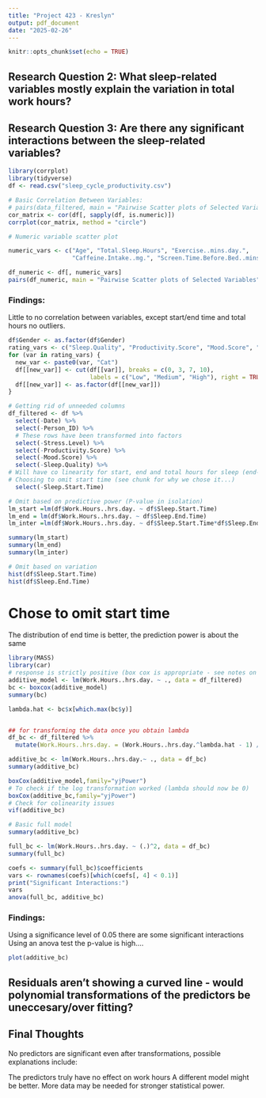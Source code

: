 ```yaml
---
title: "Project 423 - Kreslyn"
output: pdf_document
date: "2025-02-26"
---
```


```r
knitr::opts_chunk$set(echo = TRUE)
```
## Research Question 2: What sleep-related variables mostly explain the variation in total work hours?

## Research Question 3: Are there any significant interactions between the sleep-related variables?

```r
library(corrplot)
library(tidyverse)
df <- read.csv("sleep_cycle_productivity.csv")

# Basic Correlation Between Variables:
# pairs(data_filtered, main = "Pairwise Scatter plots of Selected Variables")
cor_matrix <- cor(df[, sapply(df, is.numeric)])
corrplot(cor_matrix, method = "circle")

# Numeric variable scatter plot

numeric_vars <- c("Age", "Total.Sleep.Hours", "Exercise..mins.day.", 
                  "Caffeine.Intake..mg.", "Screen.Time.Before.Bed..mins.", "Work.Hours..hrs.day.")

df_numeric <- df[, numeric_vars]
pairs(df_numeric, main = "Pairwise Scatter plots of Selected Variables")

```

### Findings: 
Little to no correlation between variables, except start/end time and total hours no outliers.

```r
df$Gender <- as.factor(df$Gender)
rating_vars <- c("Sleep.Quality", "Productivity.Score", "Mood.Score", "Stress.Level")
for (var in rating_vars) {
  new_var <- paste0(var, "Cat")
  df[[new_var]] <- cut(df[[var]], breaks = c(0, 3, 7, 10),
                       labels = c("Low", "Medium", "High"), right = TRUE)
  df[[new_var]] <- as.factor(df[[new_var]])
}

# Getting rid of unneeded columns
df_filtered <- df %>% 
  select(-Date) %>%
  select(-Person_ID) %>% 
  # These rows have been transformed into factors
  select(-Stress.Level) %>% 
  select(-Productivity.Score) %>% 
  select(-Mood.Score) %>% 
  select(-Sleep.Quality) %>% 
# Will have co linearity for start, end and total hours for sleep (end-start = total) 
# Choosing to omit start time (see chunk for why we chose it...) 
  select(-Sleep.Start.Time)
```

```r
# Omit based on predictive power (P-value in isolation)
lm_start =lm(df$Work.Hours..hrs.day. ~ df$Sleep.Start.Time)
lm_end = lm(df$Work.Hours..hrs.day. ~ df$Sleep.End.Time)
lm_inter =lm(df$Work.Hours..hrs.day. ~ df$Sleep.Start.Time*df$Sleep.End.Time)

summary(lm_start)
summary(lm_end)
summary(lm_inter)

# Omit based on variation
hist(df$Sleep.Start.Time)
hist(df$Sleep.End.Time)
```

# Chose to omit start time
The distribution of end time is better, the prediction power is about the same 


```r
library(MASS)
library(car)
# response is strictly positive (box cox is appropriate - see notes on yeo-johnson in lecture)
additive_model <- lm(Work.Hours..hrs.day. ~ ., data = df_filtered)
bc <- boxcox(additive_model)
summary(bc)

lambda.hat <- bc$x[which.max(bc$y)]


## for transforming the data once you obtain lambda
df_bc <- df_filtered %>%
  mutate(Work.Hours..hrs.day. = (Work.Hours..hrs.day.^lambda.hat - 1) / lambda.hat)

additive_bc <- lm(Work.Hours..hrs.day.~ ., data = df_bc)
summary(additive_bc)

boxCox(additive_model,family="yjPower")
# To check if the log transformation worked (lambda should now be 0)
boxCox(additive_bc,family="yjPower")
# Check for colinearity issues 
vif(additive_bc)
```

```r
# Basic full model
summary(additive_bc)

full_bc <- lm(Work.Hours..hrs.day. ~ (.)^2, data = df_bc)
summary(full_bc)

coefs <- summary(full_bc)$coefficients
vars <- rownames(coefs)[which(coefs[, 4] < 0.1)]
print("Significant Interactions:")
vars
anova(full_bc, additive_bc)

```

### Findings: 
Using a significance level of 0.05 there are some significant interactions
Using an anova test the p-value is high....

```r
plot(additive_bc)
```
## Residuals aren't showing a curved line - would polynomial transformations of the predictors be uneccesary/over fitting?

## Final Thoughts
No predictors are significant even after transformations, possible explanations include:

The predictors truly have no effect on work hours
A different model might be better.
More data may be needed for stronger statistical power.




